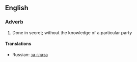 ==English==

===Adverb===
{{infl|en|adverbs|head='''[[behind]] [[one's]] [[back]]}}

# {{idiom}} Done in secret; without the knowledge of a particular party

====Translations====
* Russian: [[за глаза]]
